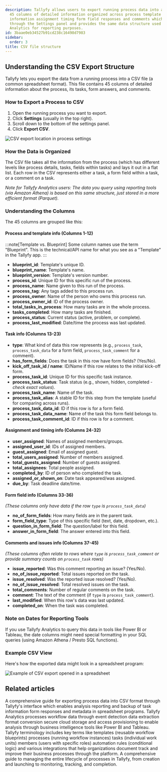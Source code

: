 ```yaml
---
description: Tallyfy allows users to export running process data into a CSV file containing
  45 columns of detailed information organized across process template details task
  information assignment timing form field responses and comments which can be accessed
  through the Settings panel and provides the same data structure used by Tallyfy
  Analytics for reporting purposes.
id: 3baae0eb34527b91cd238c16498d7983
sidebar:
  order: 3
title: CSV file structure
---
```


## Understanding the CSV Export Structure

Tallyfy lets you export the data from a running process into a CSV file (a common spreadsheet format). This file contains 45 columns of detailed information about the process, its tasks, form answers, and comments.

### How to Export a Process to CSV

1. Open the running process you want to export.
2. Click **Settings** (usually in the top right).
3. Scroll down to the bottom of the settings panel.
4. Click **Export CSV**.

![CSV export location in process settings](https://screenshots.tallyfy.com/tallyfy%2Fpro%2Fdesktop-light-export-csv.png)

### How the Data is Organized

The CSV file takes all the information from the process (which has different levels like process details, tasks, fields within tasks) and lays it out in a flat list. Each row in the CSV represents either a task, a form field within a task, or a comment on a task.

*Note for Tallyfy Analytics users: The data you query using reporting tools (via Amazon Athena) is based on this same structure, just stored in a more efficient format (Parquet).* 

### Understanding the Columns

The 45 columns are grouped like this:

#### Process and template info (Columns 1-12)

:::note[Template vs. Blueprint]
Some column names use the term "Blueprint". This is the technical/API name for what you see as a "Template" in the Tallyfy app.
:::

*   **blueprint_id**: Template's unique ID.
*   **blueprint_name**: Template's name.
*   **blueprint_version**: Template's version number.
*   **process_id**: Unique ID for this specific run of the process.
*   **process_name**: Name given to this run of the process.
*   **process_tag**: Any tags added to this process run.
*   **process_owner**: Name of the person who owns this process run.
*   **process_owner_id**: ID of the process owner.
*   **total_tasks_in_process**: How many tasks are in the whole process.
*   **tasks_completed**: How many tasks are finished.
*   **process_status**: Current status (active, problem, or complete).
*   **process_last_modified**: Date/time the process was last updated.

#### Task info (Columns 13-23)

*   **type**: What kind of data this row represents (e.g., `process_task`, `process_task_data` for a form field, `process_task_comment` for a comment).
*   **has_form_fields**: Does the task in this row have form fields? (Yes/No).
*   **kick_off_task_id / name**: ID/Name if this row relates to the initial kick-off form.
*   **process_task_id**: Unique ID for this specific task instance.
*   **process_task_status**: Task status (e.g., shown, hidden, completed - *check exact values*).
*   **process_task_name**: Name of the task.
*   **process_task_alias**: A stable ID for this step from the template (useful for comparing across runs).
*   **process_task_data_id**: ID if this row is for a form field.
*   **process_task_data_name**: Name of the task this form field belongs to.
*   **process_task_comment_id**: ID if this row is for a comment.

#### Assignment and timing info (Columns 24-32)

*   **user_assigned**: Names of assigned members/groups.
*   **assigned_user_id**: IDs of assigned members.
*   **guest_assigned**: Email of assigned guest.
*   **total_users_assigned**: Number of members assigned.
*   **total_guests_assigned**: Number of guests assigned.
*   **total_assignees**: Total people assigned.
*   **completed_by**: ID of person who completed the task.
*   **assigned_or_shown_on**: Date task appeared/was assigned.
*   **due_by**: Task deadline date/time.

#### Form field info (Columns 33-36)
*(These columns only have data if the row `type` is `process_task_data`)*
*   **no_of_form_fields**: How many fields are in the parent task.
*   **form_field_type**: Type of this specific field (text, date, dropdown, etc.).
*   **question_in_form_field**: The question/label for this field.
*   **answer_in_form_field**: The answer entered into this field.

#### Comments and issues info (Columns 37-45)
*(These columns often relate to rows where `type` is `process_task_comment` or provide summary counts on `process_task` rows)*
*   **issue_reported**: Was this comment reporting an issue? (Yes/No).
*   **no_of_issue_reported**: Total issues reported on the task.
*   **issue_resolved**: Was the reported issue resolved? (Yes/No).
*   **no_of_issue_resolved**: Total resolved issues on the task.
*   **total_comments**: Number of regular comments on the task.
*   **comment**: The text of the comment (if `type` is `process_task_comment`).
*   **last_modified**: When this row's data was last updated.
*   **completed_on**: When the task was completed.

### Note on Dates for Reporting Tools

If you use Tallyfy Analytics to query this data in tools like Power BI or Tableau, the date columns might need special formatting in your SQL queries (using Amazon Athena / Presto SQL functions).

### Example CSV View

Here's how the exported data might look in a spreadsheet program:

![Example of CSV export opened in a spreadsheet](https://screenshots.tallyfy.com/file-JFjFk3MCzJ.png)


## Related articles
<CardGrid>
<LinkTitleCard header="<b>Processes > Export process to CSV</b>" href="/products/pro/tracking-and-tasks/processes/how-can-i-export-tallyfy-processes-to-csv/" > A comprehensive guide for exporting process data into CSV format through Tallyfy's interface which enables analysis reporting and backup of task information form responses and metadata in spreadsheet programs. </LinkTitleCard>
<LinkTitleCard header="<b>Analytics > How Tallyfy Analytics works</b>" href="/products/pro/integrations/analytics/how-does-tallyfy-analytics-process-my-data/" > Tallyfy Analytics processes workflow data through event detection data extraction format conversion secure cloud storage and access provisioning to enable analysis through business intelligence tools like Power BI and Tableau. </LinkTitleCard>
<LinkTitleCard header="<b>Miscellaneous > Glossary</b>" href="/products/pro/miscellaneous/glossary/" > Tallyfy terminology includes key terms like templates (reusable workflow blueprints) processes (running workflow instances) tasks (individual work units) members (users with specific roles) automation rules (conditional logic) and various integrations that help organizations document track and improve their business processes through the platform. </LinkTitleCard>
<LinkTitleCard header="<b>Processes > Managing the complete process lifecycle</b>" href="/products/pro/tracking-and-tasks/processes/process-lifecycle-management/" > A comprehensive guide to managing the entire lifecycle of processes in Tallyfy, from creation and launching to monitoring, tracking, and completion. </LinkTitleCard>
</CardGrid>